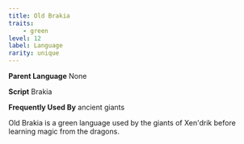 ```yaml
---
title: Old Brakia
traits:
    - green
level: 12
label: Language
rarity: unique
---
```


**Parent Language** None

**Script** Brakia

**Frequently Used By** ancient giants

Old Brakia is a green language used by the giants of Xen'drik before learning magic from the dragons.
